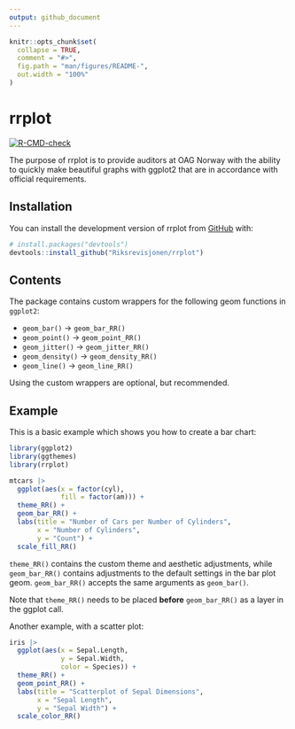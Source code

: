 ```yaml
---
output: github_document
---
```


<!-- README.md is generated from README.Rmd. Please edit that file -->

```r
knitr::opts_chunk$set(
  collapse = TRUE,
  comment = "#>",
  fig.path = "man/figures/README-",
  out.width = "100%"
)
```

# rrplot

<!-- badges: start -->
[![R-CMD-check](https://github.com/Riksrevisjonen/rrplot/actions/workflows/R-CMD-check.yaml/badge.svg)](https://github.com/Riksrevisjonen/rrplot/actions/workflows/R-CMD-check.yaml)
<!-- badges: end -->

The purpose of rrplot is to provide auditors at OAG Norway with the ability to quickly make beautiful graphs with ggplot2 that are in accordance with official requirements.

## Installation

You can install the development version of rrplot from [GitHub](https://github.com/) with:

``` r
# install.packages("devtools")
devtools::install_github("Riksrevisjonen/rrplot")
```

## Contents

The package contains custom wrappers for the following geom functions in `ggplot2`:

* `geom_bar()` -> `geom_bar_RR()` 
* `geom_point()` -> `geom_point_RR()` 
* `geom_jitter()` -> `geom_jitter_RR()` 
* `geom_density()` -> `geom_density_RR()` 
* `geom_line()` -> `geom_line_RR()` 

Using the custom wrappers are optional, but recommended. 

## Example

This is a basic example which shows you how to create a bar chart:

```r
library(ggplot2)
library(ggthemes)
library(rrplot)

mtcars |> 
  ggplot(aes(x = factor(cyl),
             fill = factor(am))) +
  theme_RR() +
  geom_bar_RR() +
  labs(title = "Number of Cars per Number of Cylinders", 
       x = "Number of Cylinders", 
       y = "Count") +
  scale_fill_RR()

```

`theme_RR()` contains the custom theme and aesthetic adjustments, while `geom_bar_RR()` contains adjustments to the default settings in the bar plot geom. `geom_bar_RR()` accepts the same arguments as `geom_bar()`.

Note that `theme_RR()` needs to be placed **before** `geom_bar_RR()` as a layer in the ggplot call.

Another example, with a scatter plot:

```r

iris |> 
  ggplot(aes(x = Sepal.Length, 
             y = Sepal.Width, 
             color = Species)) +
  theme_RR() +
  geom_point_RR() +
  labs(title = "Scatterplot of Sepal Dimensions", 
       x = "Sepal Length", 
       y = "Sepal Width") +
  scale_color_RR()

```



